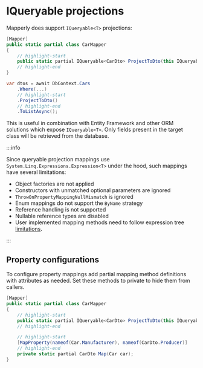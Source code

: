 
# IQueryable projections

Mapperly does support `IQueryable<T>` projections:

<!-- do not indent this, it won't work, https://stackoverflow.com/a/67579641/3302887 -->

<Tabs>
<TabItem value="definition" label="Mapper definition">

```csharp
[Mapper]
public static partial class CarMapper
{
    // highlight-start
    public static partial IQueryable<CarDto> ProjectToDto(this IQueryable<Car> q);
    // highlight-end
}
```

</TabItem>
<TabItem value="usage" label="Usage">

```csharp
var dtos = await DbContext.Cars
    .Where(...)
    // highlight-start
    .ProjectToDto()
    // highlight-end
    .ToListAsync();
```

</TabItem>
</Tabs>

This is useful in combination with Entity Framework and other ORM solutions which expose `IQueryable<T>`.
Only fields present in the target class will be retrieved from the database.

:::info

Since queryable projection mappings use `System.Linq.Expressions.Expression<T>` under the hood,
such mappings have several limitations:

- Object factories are not applied
- Constructors with unmatched optional parameters are ignored
- `ThrowOnPropertyMappingNullMismatch` is ignored
- Enum mappings do not support the `ByName` strategy
- Reference handling is not supported
- Nullable reference types are disabled
- User implemented mapping methods need to follow expression tree [limitations](https://learn.microsoft.com/en-us/dotnet/csharp/advanced-topics/expression-trees/#limitations).

:::

## Property configurations

To configure property mappings add partial mapping method definitions with attributes as needed.
Set these methods to private to hide them from callers.

```csharp
[Mapper]
public static partial class CarMapper
{
    // highlight-start
    public static partial IQueryable<CarDto> ProjectToDto(this IQueryable<Car> q);
    // highlight-end

    // highlight-start
    [MapProperty(nameof(Car.Manufacturer), nameof(CarDto.Producer)]
    // highlight-end
    private static partial CarDto Map(Car car);
}
```
